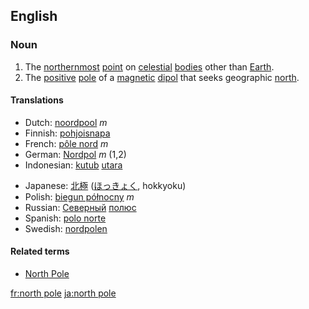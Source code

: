==English==

=== Noun ===
{{en-noun|north pole|north poles}}
# The [[northernmost]] [[point]] on [[celestial]] [[body|bodies]] other than [[Earth]].
# The [[positive]] [[pole]] of a [[magnetic]] [[dipol]] that seeks geographic [[north]].

==== Translations ====
{{top}}
*Dutch: [[noordpool]] ''m''
*Finnish: [[pohjoisnapa]]
*French: [[pôle nord]] ''m''
*German: [[Nordpol]] ''m'' (1,2)
*Indonesian: [[kutub]] [[utara]]
{{mid}}
*Japanese: [[北極]] ([[ほっきょく]], hokkyoku)
*Polish: [[biegun północny]] ''m''
*Russian: [[Северный]] [[полюс]]
*Spanish: [[polo norte]] '' ''
*Swedish: [[nordpolen]]
{{bottom}}

====Related terms====
*[[North Pole]]

[[fr:north pole]]
[[ja:north pole]]